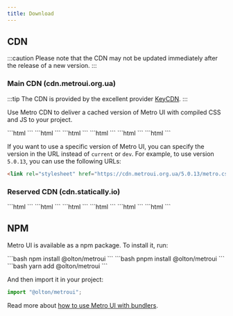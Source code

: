 ```yaml
---
title: Download
---
```



<Leader content="Download Metro UI from CDN to get the compiled CSS and JavaScript, source code, or include it with your favorite package managers like npm!"/>

## CDN

:::caution
Please note that the CDN may not be updated immediately after the release of a new version.
:::

### Main CDN (cdn.metroui.org.ua)

:::tip
The CDN is provided by the excellent provider [KeyCDN](https://keycdn.com/).
:::

Use Metro CDN to deliver a cached version of Metro UI with compiled CSS and JS to your project.

<Tabs>
    <TabItem label="Latest">
        ```html
        <link rel="stylesheet" href="https://cdn.metroui.org.ua/current/metro.css"/>
        ```
        ```html
        <link rel="stylesheet" href="https://cdn.metroui.org.ua/current/icons.css"/>
        ```
        ```html
        <script src="https://cdn.metroui.org.ua/current/metro.js"></script>
        ```
    </TabItem>
    <TabItem label="Development">
        ```html
        <link rel="stylesheet" href="https://cdn.metroui.org.ua/dev/metro.css"/>
        ```
        ```html
        <link rel="stylesheet" href="https://cdn.metroui.org.ua/dev/icons.css"/>
        ```
        ```html
        <script src="https://cdn.metroui.org.ua/dev/metro.js"></script>
        ```
    </TabItem>
</Tabs>

If you want to use a specific version of Metro UI, you can specify the version in the URL instead of `current` or `dev`. 
For example, to use version `5.0.13`, you can use the following URLs:
```html
<link rel="stylesheet" href="https://cdn.metroui.org.ua/5.0.13/metro.css"/>
```

### Reserved CDN (cdn.statically.io)

<Tabs>
    <TabItem label="Latest">
        ```html
        <link rel="stylesheet" href="https://cdn.statically.io/gh/olton/metroui/master/lib/metro.css"/>
        ```
        ```html
        <link rel="stylesheet" href="https://cdn.statically.io/gh/olton/metroui/master/lib/icons.css"/>
        ```
        ```html
        <script src="https://cdn.statically.io/gh/olton/metroui/master/lib/metro.js"></script>
        ```
    </TabItem>
    <TabItem label="Development">
        ```html
        <link rel="stylesheet" href="https://cdn.statically.io/gh/olton/metroui/dev/lib/metro.css"/>
        ```
        ```html
        <link rel="stylesheet" href="https://cdn.statically.io/gh/olton/metroui/dev/lib/icons.css"/>
        ```
        ```html
        <script src="https://cdn.statically.io/gh/olton/metroui/dev/lib/metro.js"></script>
        ```
    </TabItem>
</Tabs>

## NPM

Metro UI is available as a npm package. To install it, run:

<Tabs>
    <TabItem label="npm" icon="seti:npm">
        ```bash
        npm install @olton/metroui
        ```
    </TabItem>
    <TabItem label="pnpm" icon="pnpm">
        ```bash
        pnpm install @olton/metroui
        ```
    </TabItem>
    <TabItem label="yarm" icon="seti:yarn">
        ```bash
        yarn add @olton/metroui
        ```
    </TabItem>
</Tabs>

And then import it in your project:

```javascript
import "@olton/metroui";
```

Read more about [how to use Metro UI with bundlers](bundlers).